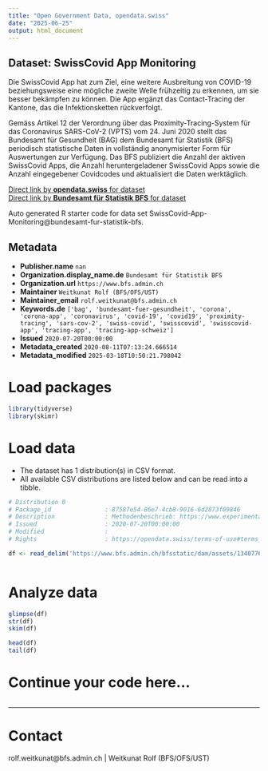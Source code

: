 ```yaml
---
title: "Open Government Data, opendata.swiss"
date: "2025-06-25"
output: html_document
---
```


## Dataset: SwissCovid App Monitoring

Die SwissCovid App hat zum Ziel, eine weitere Ausbreitung von COVID-19 beziehungsweise eine mögliche zweite Welle frühzeitig zu erkennen, um sie besser bekämpfen zu können. Die App ergänzt das Contact-Tracing der Kantone, das die Infektionsketten rückverfolgt.

Gemäss Artikel 12 der Verordnung über das Proximity-Tracing-System für das Coronavirus SARS-CoV-2 (VPTS) vom 24. Juni 2020 stellt das Bundesamt für Gesundheit (BAG) dem Bundesamt für Statistik (BFS) periodisch statistische Daten in vollständig anonymisierter Form für Auswertungen zur Verfügung. Das BFS publiziert die Anzahl der aktiven SwissCovid Apps, die Anzahl heruntergeladener SwissCovid Apps sowie die Anzahl eingegebener Covidcodes und aktualisiert die Daten werktäglich.

[Direct link by **opendata.swiss** for dataset](https://opendata.swiss/de/dataset/swisscovid-app-monitoring)<br>
[Direct link by **Bundesamt für Statistik BFS** for dataset](https://www.experimental.bfs.admin.ch/expstat/de/home/innovative-methoden/swisscovid-app-monitoring.html)

Auto generated R starter code for data set SwissCovid-App-Monitoring@bundesamt-fur-statistik-bfs.

## Metadata

- **Publisher.name** `nan`
- **Organization.display_name.de** `Bundesamt für Statistik BFS`
- **Organization.url** `https://www.bfs.admin.ch`
- **Maintainer** `Weitkunat Rolf (BFS/OFS/UST)`
- **Maintainer_email** `rolf.weitkunat@bfs.admin.ch`
- **Keywords.de** `['bag', 'bundesamt-fuer-gesundheit', 'corona', 'corona-app', 'coronavirus', 'covid-19', 'covid19', 'proximity-tracing', 'sars-cov-2', 'swiss-covid', 'swisscovid', 'swisscovid-app', 'tracing-app', 'tracing-app-schweiz']`
- **Issued** `2020-07-20T00:00:00`
- **Metadata_created** `2020-08-11T07:13:24.666514`
- **Metadata_modified** `2025-03-18T10:50:21.798042`


# Load packages

```r

library(tidyverse)
library(skimr)

```

# Load data

-   The dataset has 1 distribution(s) in CSV format.
-   All available CSV distributions are listed below and can be read into a tibble.

```r

# Distribution 0
# Package_id               : 87587e54-86e7-4cb8-9016-6d2873f09846
# Description              : Methodenbeschrieb: https://www.experimental.bfs.admin.ch/expstat/de/home/innovative-methoden/swisscovid-app-monitoring.html
# Issued                   : 2020-07-20T00:00:00
# Modified                 : 
# Rights                   : https://opendata.swiss/terms-of-use#terms_by

df <- read_delim('https://www.bfs.admin.ch/bfsstatic/dam/assets/13407769/master')



```

# Analyze data

```r

glimpse(df)
str(df)
skim(df)

head(df)
tail(df)

```

# Continue your code here...

```r

```

------------------------------------------------------------------------

# Contact

rolf.weitkunat@bfs.admin.ch | Weitkunat Rolf (BFS/OFS/UST)
